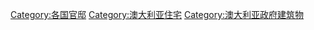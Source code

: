 [[Category:各国官邸|Category:各国官邸]]
[[Category:澳大利亚住宅|Category:澳大利亚住宅]]
[[Category:澳大利亚政府建筑物|Category:澳大利亚政府建筑物]]